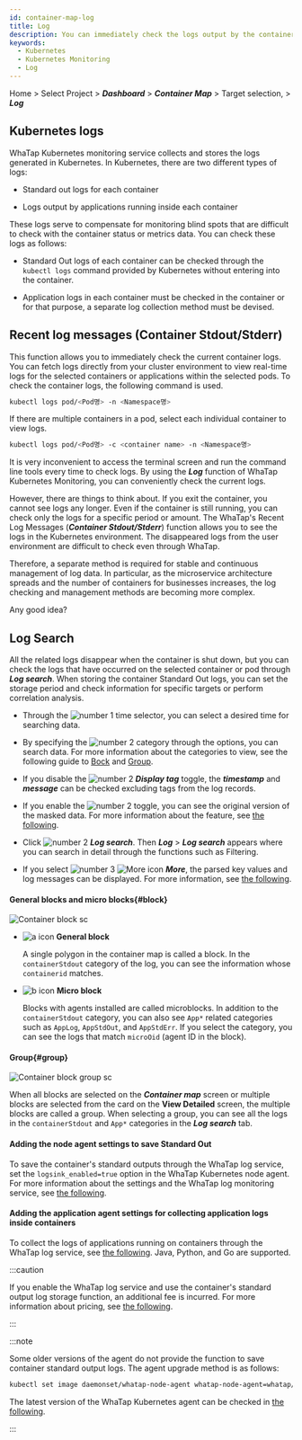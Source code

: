 ```yaml
---
id: container-map-log
title: Log
description: You can immediately check the logs output by the containers or applications inside containers.
keywords:
  - Kubernetes
  - Kubernetes Monitoring
  - Log
---
```


Home > Select Project > **_Dashboard_** > **_Container Map_** > Target selection, <Cmdname sid="BTN07712" className="uitext" /> > **_Log_**

## Kubernetes logs

WhaTap Kubernetes monitoring service collects and stores the logs generated in Kubernetes. In Kubernetes, there are two different types of logs:

- Standard out logs for each container

- Logs output by applications running inside each container

These logs serve to compensate for monitoring blind spots that are difficult to check with the container status or metrics data. You can check these logs as follows:

- Standard Out logs of each container can be checked through the `kubectl logs` command provided by Kubernetes without entering into the container.

- Application logs in each container must be checked in the container or for that purpose, a separate log collection method must be devised.

## Recent log messages (Container Stdout/Stderr)

This function allows you to immediately check the current container logs. You can fetch logs directly from your cluster environment to view real-time logs for the selected containers or applications within the selected pods. To check the container logs, the following command is used.

```bash
kubectl logs pod/<Pod명> -n <Namespace명>
```

If there are multiple containers in a pod, select each individual container to view logs.

```bash
kubectl logs pod/<Pod명> -c <container name> -n <Namespace명>
```

It is very inconvenient to access the terminal screen and run the command line tools every time to check logs. By using the **_Log_** function of WhaTap Kubernetes Monitoring, you can conveniently check the current logs. 

<ImgLang img='k8s-container-log.png' desc='Recent log messages' />

However, there are things to think about. If you exit the container, you cannot see logs any longer. Even if the container is still running, you can check only the logs for a specific period or amount. The WhaTap's Recent Log Messages (**_Container Stdout/Stderr_**) function allows you to see the logs in the Kubernetes environment. The disappeared logs from the user environment are difficult to check even through WhaTap. 

Therefore, a separate method is required for stable and continuous management of log data. In particular, as the microservice architecture spreads and the number of containers for businesses increases, the log checking and management methods are becoming more complex.

Any good idea?

## Log Search

All the related logs disappear when the container is shut down, but you can check the logs that have occurred on the selected container or pod through **_Log search_**. When storing the container Standard Out logs, you can set the storage period and check information for specific targets or perform correlation analysis. 

<ImgLang img='k8s-log-search.png' desc='Log Search' />

- Through the ![number 1](/img/number-01.png) time selector, you can select a desired time for searching data. 

- By specifying the ![number 2](/img/number-02.png) category through the options, you can search data. For more information about the categories to view, see the following guide to [Bock](#block) and [Group](#group).

- If you disable the ![number 2](/img/number-02.png) **_Display tag_** toggle, the **_timestamp_** and **_message_** can be checked excluding tags from the log records.

- If you enable the ![number 2](/img/number-02.png) <Cmdname sid="DSC08818" className="uitext" /> toggle, you can see the original version of the masked data. For more information about the <Cmdname sid="TTL08814" className="uitext" /> feature, see [the following](/log/log-setting#log-deidentification-of-personal-info). 

- Click ![number 2](/img/number-02.png) **_Log search_**. Then **_Log_** > **_Log search_** appears where you can search in detail through the functions such as Filtering. 

- If you select ![number 3](/img/number-03.png) ![More icon](/img/ic-caret-right.svg) **_More_**, the parsed key values and log messages can be displayed. For more information, see [the following](/log/log-search).

#### General blocks and micro blocks{#block}

![Container block sc](/img/k8s-block.png)

- ![a icon](/img/char-a.svg) **General block**

  A single polygon in the container map is called a block. In the `containerStdout` category of the log, you can see the information whose `containerid` matches.

- ![b icon](/img/char-b.svg) **Micro block**

  Blocks with agents installed are called microblocks. In addition to the `containerStdout` category, you can also see `App*` related categories such as `AppLog`, `AppStdOut`, and `AppStdErr`. If you select the category, you can see the logs that match `microOid` (agent ID in the block).

#### Group{#group}

![Container block group sc](/img/k8s-container-group.png)

When all blocks are selected on the **_Container map_** screen or multiple blocks are selected from the card on the **View Detailed** screen, the multiple blocks are called a group. When selecting a group, you can see all the logs in the `containerStdout` and `App*` categories in the **_Log search_** tab.

#### Adding the node agent settings to save Standard Out

To save the container's standard outputs through the WhaTap log service, set the `logsink_enabled=true` option in the WhaTap Kubernetes node agent. For more information about the settings and the WhaTap log monitoring service, see [the following](../log/log-k8s#k8s-log-node).

#### Adding the application agent settings for collecting application logs inside containers

To collect the logs of applications running on containers through the WhaTap log service, see [the following](../log/log-k8s#k8s-log-app). Java, Python, and Go are supported. 

:::caution

If you enable the WhaTap log service and use the container's standard output log storage function, an additional fee is incurred. For more information about pricing, see [the following](https://www.whatap.io/en/pricing/).

:::

:::note

Some older versions of the agent do not provide the function to save container standard output logs. The agent upgrade method is as follows:

```bash title='Agent update'
kubectl set image daemonset/whatap-node-agent whatap-node-agent=whatap/kube_mon:<에이전트버전> -n whatap-monitoring
```

The latest version of the WhaTap Kubernetes agent can be checked in [the following](https://hub.docker.com/r/whatap/kube_mon/tags).

:::
